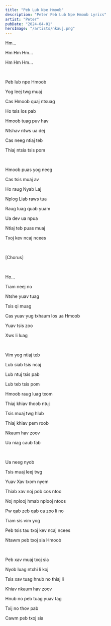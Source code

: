 ```yaml
---
title: "Peb Lub Npe Hmoob"
description: "Peter Peb Lub Npe Hmoob Lyrics"
artist: "Peter"
pubDate: "2024-04-01"
heroImage: "/artists/nkauj.png"
---
```


Hm...

Hm Hm Hm...

Hm Hm Hm...

<br />

Peb lub npe Hmoob

Yog leej twg muaj

Cas Hmoob quaj ntsuag

Ho tsis los pab

Hmoob tuag puv hav

Ntshav ntws ua dej

Cas neeg ntiaj teb

Thiaj ntsia tsis pom

<br />

Hmoob puas yog neeg

Cas tsis muaj av

Ho raug Nyab Laj

Nplog Liab raws tua

Raug luag quab yuam

Ua dev ua npua

Ntiaj teb puas muaj

Txoj kev ncaj ncees

<br />

[Chorus]

<br />

Ho...

Tiam neej no

Ntshe yuav tuag

Tsis qi muag

Cas yuav yug txhaum los ua Hmoob

Yuav tsis zoo

Xws li luag

<br />

Vim yog ntiaj teb

Lub siab tsis ncaj

Lub ntuj tsis pab

Lub teb tsis pom

Hmoob raug luag txom

Thiaj khiav thoob ntuj

Tsis muaj twg hlub

Thiaj khiav pem roob

Nkaum hav zoov

Ua niag caub fab

<br />

Ua neeg nyob

Tsis muaj leej twg

Yuav Xav txom nyem

Thiab xav noj pob cos ntoo

Noj nplooj hmab nplooj ntoos

Pw qab zeb qab ca zoo li no

Tiam sis vim yog

Peb tsis tau txoj kev ncaj ncees

Ntawm peb txoj sia Hmoob

<br />

Peb xav muaj txoj sia

Nyob luag ntxhi li koj

Tsis xav tuag hnub no thiaj li

Khiav nkaum hav zoov

Hnub no peb tuag yuav tag

Txij no thov pab

Cawm peb txoj sia
